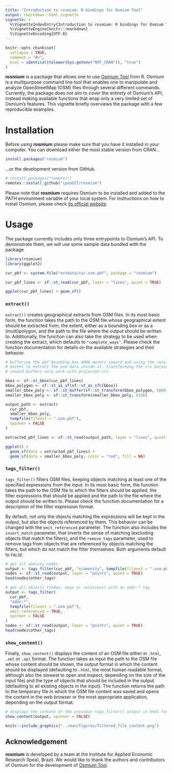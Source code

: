 ```yaml
---
title: "Introduction to rosmium: R bindings for Osmium Tool"
output: rmarkdown::html_vignette
vignette: >
  %\VignetteIndexEntry{Introduction to rosmium: R bindings for Osmium Tool} 
  %\VignetteEngine{knitr::rmarkdown} 
  %\VignetteEncoding{UTF-8}
---
```


```r
knitr::opts_chunk$set(
  collapse = TRUE,
  comment = "#>",
  eval = identical(tolower(Sys.getenv("NOT_CRAN")), "true")
)
```

**rosmium** is a package that allows one to use [Osmium
Tool](https://osmcode.org/osmium-tool/) from R. Osmium is a multipurpose command
line tool that enables one to manipulate and analyze OpenStreetMap (OSM) files
through several different commands. Currently, the package does not aim to
cover the entirety of Osmium's API, instead making available functions that wrap
only a very limited set of Osmium's features. This vignette briefly overviews
the package with a few reproducible examples.

# Installation

Before using **rosmium** please make sure that you have it installed in
your computer. You can download either the most stable version from CRAN...

```r
install.packages("rosmium")
```

...or the development version from GitHub.

```r
# install.packages("remotes")
remotes::install_github("ipeaGIT/rosmium")
```

Please note that **rosmium** requires Osmium to be installed and added to the
PATH environment variable of your local system. For instructions on how to
install Osmium, please check [its official
website](https://osmcode.org/osmium-tool/#download).

# Usage

The package currently includes only three entrypoints to Osmium's API. To
demonstrate them, we will use some sample data bundled with the package.

```r
library(rosmium)
library(ggplot2)

cur_pbf <- system.file("extdata/cur.osm.pbf", package = "rosmium")

cur_pbf_lines <- sf::st_read(cur_pbf, layer = "lines", quiet = TRUE)

ggplot(cur_pbf_lines) + geom_sf()
```

### `extract()`

`extract()` creates geographical extracts from OSM files. In its most basic
form, the function takes the path to the OSM file whose geographical extent
should be extracted from, the extent, either as a bounding box or as a
(multi)polygon, and the path to the file where the output should be written to.
Additionally, the function can also take the strategy to be used when creating
the extract, which defaults to `"complete_ways"`. Please check the function
documentation for details on the available strategies and their behavior.

```r
# buffering the pbf bounding box 4000 meters inward and using the result
# extent to extract the osm data inside it. transforming the crs because
# inward buffers only work with projected crs

bbox <- sf::st_bbox(cur_pbf_lines)
bbox_polygon <- sf::st_as_sf(sf::st_as_sfc(bbox))
smaller_bbox_poly <- sf::st_buffer(sf::st_transform(bbox_polygon, 5880), -4000)
smaller_bbox_poly <- sf::st_transform(smaller_bbox_poly, 4326)

output_path <- extract(
  cur_pbf,
  smaller_bbox_poly,
  tempfile(fileext = ".osm.pbf"),
  spinner = FALSE
)

extracted_pbf_lines <- sf::st_read(output_path, layer = "lines", quiet = TRUE)

ggplot() +
  geom_sf(data = extracted_pbf_lines) +
  geom_sf(data = smaller_bbox_poly, color = "red", fill = NA)
```

### `tags_filter()`

`tags_filter()` filters OSM files, keeping objects matching at least one of the
specified expressions from the input. In its most basic form, the function takes
the path to the OSM file to which the filters should be applied, the filter
expressions that should be applied and the path to the file where the output
should be written to. Please check the function documentation for a description
of the filter expression format.

By default, not only the objects matching the expressions will be kept in the
output, but also the objects referenced by them. This behavior can be changed
with the `omit_referenced` parameter. The function also includes the
`invert_match` parameter, that inverts the sense of matching (excluding objects
that match the filters), and the `remove_tags` parameter, used to remove tags
from objects that are referenced by objects matching the filters, but which do
not match the filter themselves. Both arguments default to `FALSE`.

```r
# get all amenity nodes
output <- tags_filter(cur_pbf, "n/amenity", tempfile(fileext = ".osm.pbf"))
nodes <- sf::st_read(output, layer = "points", quiet = TRUE)
head(nodes$other_tags)

# get all objects (nodes, ways or relations) with an addr:* tag
output <- tags_filter(
  cur_pbf,
  "addr:*",
  tempfile(fileext = ".osm.pbf"),
  omit_referenced = TRUE,
  spinner = FALSE
)
nodes <- sf::st_read(output, layer = "points", quiet = TRUE)
head(nodes$other_tags)
```

### `show_content()`

Finally, `show_content()` displays the content of an OSM file either in `.html`,
`.xml` or `.opl` format. The function takes as input the path to the OSM file
whose content should be shown, the output format in which the content should be
displayed (defaulting to `.html`, the most human readable format, although also
the slowest to open and inspect, depending on the size of the input file) and
the type of objects that should be included in the output (defaulting to all
existing objects in the input). The function returns the path to the temporary
file in which the OSM file content was saved and opens the content in the web
browser or the most appropriate application, depending on the output format.

```r
# displays the content of the previous tags_filter() output in html format
show_content(output, spinner = FALSE)
```

```r
knitr::include_graphics("../man/figures/filtered_file_content.png")
```

## Acknowledgement

**rosmium** is developed by a team at the Institute for Applied Economic
Research (Ipea), Brazil. We would like to thank the authors and contributors of
Osmium for the development of [Osmium
Tool](https://github.com/osmcode/osmium-tool).
